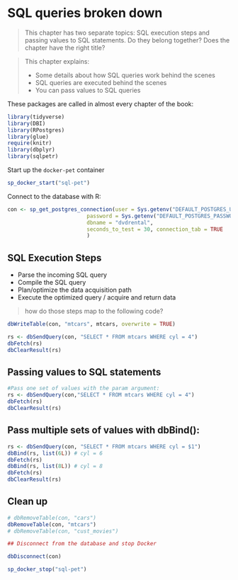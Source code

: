 # SQL queries broken down {#chapter_sql-queries-breakdown}

> This chapter has two separate topics: SQL execution steps and passing values to SQL statements.  Do they belong together?  Does the chapter have the right title?

> This chapter explains:
> 
> * Some details about how SQL queries work behind the scenes
> * SQL queries are executed behind the scenes
> * You can pass values to SQL queries

These packages are called in almost every chapter of the book:
```r

library(tidyverse)
library(DBI)
library(RPostgres)
library(glue)
require(knitr)
library(dbplyr)
library(sqlpetr)
```

Start up the `docker-pet` container
```r
sp_docker_start("sql-pet")

```

Connect to the database with R:
```r

con <- sp_get_postgres_connection(user = Sys.getenv("DEFAULT_POSTGRES_USER_NAME"),
                         password = Sys.getenv("DEFAULT_POSTGRES_PASSWORD"),
                         dbname = "dvdrental",
                         seconds_to_test = 30, connection_tab = TRUE
                         )
```

## SQL Execution Steps

*  Parse the incoming SQL query
*  Compile the SQL query
*  Plan/optimize the data acquisition path
*  Execute the optimized query / acquire and return data

> how do those steps map to the following code?

```r
dbWriteTable(con, "mtcars", mtcars, overwrite = TRUE)

rs <- dbSendQuery(con, "SELECT * FROM mtcars WHERE cyl = 4")
dbFetch(rs)
dbClearResult(rs)
```

## Passing values to SQL statements
```r
#Pass one set of values with the param argument:
rs <- dbSendQuery(con,"SELECT * FROM mtcars WHERE cyl = 4")
dbFetch(rs)
dbClearResult(rs)
```
## Pass multiple sets of values with dbBind():
```r
rs <- dbSendQuery(con, "SELECT * FROM mtcars WHERE cyl = $1")
dbBind(rs, list(6L)) # cyl = 6
dbFetch(rs)
dbBind(rs, list(8L)) # cyl = 8
dbFetch(rs)
dbClearResult(rs)
```

## Clean up
```r
# dbRemoveTable(con, "cars")
dbRemoveTable(con, "mtcars")
# dbRemoveTable(con, "cust_movies")
```


```r
## Disconnect from the database and stop Docker

dbDisconnect(con)

sp_docker_stop("sql-pet")
```

